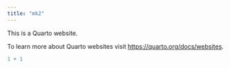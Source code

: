 ```yaml
---
title: "mk2"
---
```


This is a Quarto website.

To learn more about Quarto websites visit <https://quarto.org/docs/websites>.

```r
1 + 1
```
